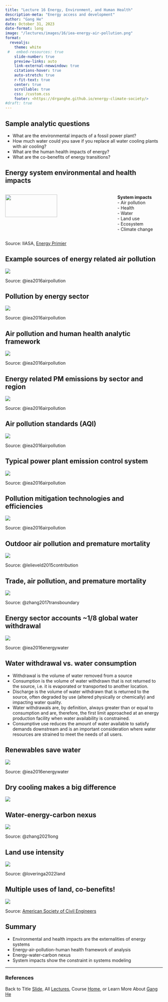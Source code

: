 ```yaml
---
title: "Lecture 16 Energy, Environment, and Human Health"
description-meta: "Energy access and development"
author: "Gang He"
date: October 31, 2023
date-format: long
image: "/lectures/images/16/iea-energy-air-pollution.png"
format:
  revealjs:
    theme: white
 #   embed-resources: true
    slide-number: true
    preview-links: auto
    link-external-newwindow: true
    citations-hover: true
    auto-stretch: true
    r-fit-text: true
    center: true
    scrollable: true
    css: /custom.css
    footer: <https://drganghe.github.io/energy-climate-society/>
#draft: true    
---
```


## Sample analytic questions

-   What are the environmental impacts of a fossil power plant?\
-   How much water could you save if you replace all water cooling plants with air cooling?\
-   What are the human health impacts of energy?\
-   What are the co-benefits of energy transitions?\


## Energy system environmental and health impacts

:::columns

::: {.column width="70%"}
![](/lectures/images/16/energy-systems.png){fig-align="center" width=70%}
:::

::: {.column width="30%"}
**System impacts**\
- Air pollution\
- Health\
- Water\
- Land use\
- Ecosystem\
- Climate change
:::

:::

::: footer
Source: IIASA, [Energy Primier](https://previous.iiasa.ac.at/web/home/research/Flagship-Projects/Global-Energy-Assessment/GEA_Chapter1.pdf)
:::


## Example sources of energy related air pollution

![](/lectures/images/16/energy-related-air-pollution.png){fig-align="center"}

::: footer
Source: @iea2016airpollution
:::


## Pollution by energy sector

![](/lectures/images/16/iea-energy-air-pollution.png){fig-align="center"}

::: footer
Source: @iea2016airpollution
:::

## Air pollution and human health analytic framework

![](/lectures/images/16/environmental-health-framework.png){fig-align="center"}

::: footer
Source: @iea2016airpollution
:::


## Energy related PM emissions by sector and region

![](/lectures/images/16/pm-emissions-map.png){fig-align="center"}

::: footer
Source: @iea2016airpollution
:::

## Air pollution standards (AQI)

![](/lectures/images/16/air-pollution-standards.png){fig-align="center"}

::: footer
Source: @iea2016airpollution
:::

## Typical power plant emission control system

![](/lectures/images/16/power-plant-air-pollutions.png){fig-align="center"}

::: footer
Source: @iea2016airpollution
:::


## Pollution mitigation technologies and efficiencies

![](/lectures/images/16/pollution-abatement-efficiency.png){fig-align="center"}

::: footer
Source: @iea2016airpollution
:::


## Outdoor air pollution and premature mortality

![](/lectures/images/16/motality-map.png){fig-align="center"}

::: footer
Source: @lelieveld2015contribution
:::

## Trade, air pollution, and premature mortality

![](/lectures/images/16/trade-emissions-motality.jpg){fig-align="center"}

::: footer
Source: @zhang2017transboundary
:::


## Energy sector accounts ~1/8 global water withdrawal

![](/lectures/images/16/water-by-sector.png){fig-align="center"}

::: footer
Source: @iea2016energywater
:::


## Water withdrawal vs. water consumption{.smaller}

- Withdrawal is the volume of water removed from a source\
- Consumption is the volume of water withdrawn that is not returned to the source, i.e. it is evaporated or transported to another location.\ 
- Discharge is the volume of water withdrawn that is returned to the source, often degraded by use (altered physically or chemically) and impacting water quality.\ 
- Water withdrawals are, by definition, always greater than or equal to consumption and are, therefore, the first limit approached at an energy production facility when water availability is constrained.\ 
- Consumptive use reduces the amount of water available to satisfy demands downstream and is an important consideration where water resources are strained to meet the needs of all users.


## Renewables save water

![](/lectures/images/16/water-by-generating-technology.png){fig-align="center"}

::: footer
Source: @iea2016energywater
:::


## Dry cooling makes a big difference

![](/lectures/images/16/water-by-power-technology.png){fig-align="center"}


## Water-energy-carbon nexus

![](/lectures/images/16/energy-water-carbon-nexus.png){fig-align="center"}

::: footer
Source: @zhang2021long
:::

## Land use intensity

![](/lectures/images/16/land-ghg-intensity-by-technolog.png){fig-align="center"}

::: footer
Source: @loveringa2022land
:::

## Multiple uses of land, co-benefits!

![](/lectures/images/16/california-solar-canal.jpeg){fig-align="center"}

::: footer
Source: [American Society of Civil Engineers](https://www.asce.org/publications-and-news/civil-engineering-source/civil-engineering-magazine/article/2022/03/solar-panels-over-california-canals-test-possible-joint-siting-benefits)
:::

## Summary

-   Environmental and health impacts are the externalities of energy systems\
-   Energy-air-pollution-human health framework of analysis\
-   Energy-water-carbon nexus\
-   System impacts show the constraint in systems modeling


------------------------------------------------------------------------

### References

::: {#refs}
:::

::: footer
Back to Title [Slide](https://drganghe.github.io/energy-climate-society/lectures/lecture16.html#title-slide), All [Lectures](https://drganghe.github.io/energy-climate-society/lectures.html), Course [Home](https://drganghe.github.io/energy-climate-society/), or Learn More About [Gang He](https://drganghe.github.io)
:::
